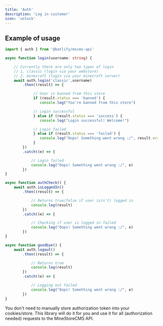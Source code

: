 ```yaml
---
title: 'Auth'
description: 'Log in customer'
icon: 'unlock'
---
```


## Example of usage
```ts
import { auth } from '@batlify/mscms-api'

async function login(username: string) {

    // Currently there are only two types of login
    // 1. classic (login via your webstore)
    // 2. minecraft (login via your minecraft server)
    await auth.login('classic',username)
        .then((result) => {

             // User is banned from this store
             if (result.status === 'banned') {
                console.log("You're banned from this store")

             // Login successful
             } else if (result.status === 'success') {
                console.log("Login successful! Welcome!")

             // Login failed
             } else if (result.status === 'failed') {
                console.log("Oops! Something went wrong :/", result.error)
             }
        })
        .catch((e) => {

            // Login failed
            console.log("Oops! Something went wrong :/", e)
        })
}

async function authCheck() {
    await auth.isLoggedIn()
        .then((result) => {

            // Returns true/false if user is(n't) logged in
            console.log(result)
        })
        .catch((e) => {

            // Checking if user is logged in failed
            console.log("Oops! Something went wrong :/", e)
        })
}

async function goodbye() {
    await auth.logout()
        .then((result) => {

            // Returns true
            console.log(result)
        })
        .catch((e) => {

            // Logging out failed
            console.log("Oops! Something went wrong :/", e)
        })
}
```

You don't need to manually store authorization token into your cookies/store. This library will do it for you and use it for all (authorization needed) requests to the MineStoreCMS API.